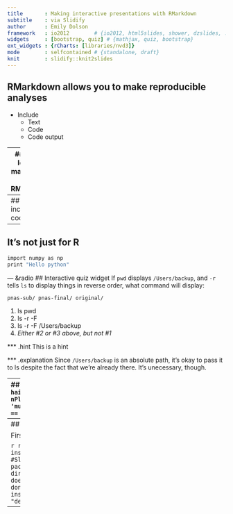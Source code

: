 ```yaml
---
title       : Making interactive presentations with RMarkdown
subtitle    : via Slidify
author      : Emily Dolson
framework   : io2012        # {io2012, html5slides, shower, dzslides, ...}
widgets     : [bootstrap, quiz] # {mathjax, quiz, bootstrap}
ext_widgets : {rCharts: [libraries/nvd3]}
mode        : selfcontained # {standalone, draft}
knit        : slidify::knit2slides
---
```

## RMarkdown allows you to make reproducible analyses

- Include 
  - Text 
  - Code
  - Code output

---
## Slidify lets you make slides in RMarkdown

- Slides will work the same across all operating systems and on the web
- If your data changes, just rebuild the presentation and your done!
- You can do really cool interactive plots and things 

---
## Easily include code
```r
library(ggplot2)
ggplot(data=Orange) + geom_line(aes(x=age, y=circumference, color=Tree))
```

---
## It's not just for R

```r
import numpy as np
print "Hello python"
```

--- &radio
## Interactive quiz widget
If `pwd` displays `/Users/backup`, and `-r` tells `ls` to display things in reverse order, what command will display:
```
pnas-sub/ pnas-final/ original/
```
1. ls pwd
2. ls -r -F
3. ls -r -F /Users/backup
4. _Either #2 or #3 above, but not #1_

*** .hint
This is a hint

*** .explanation
Since `/Users/backup` is an absolute path, it's okay to pass it to ls despite the fact that we're already there. It's unecessary, though.

--- 
## Interactive Chart
```r
require(rCharts)
haireye = as.data.frame(HairEyeColor)
n1 <- nPlot(Freq ~ Hair, group = 'Eye', type = 'multiBarChart',
  data = subset(haireye, Sex == 'Male')
)
n1$print('chart1')
```
---
## How can you do this?

First, install slidify

```r
require(devtools)
install_github("ramnathv/slidify", "dev") #Slidify isn't on CRAN, the normal R package manager, so we have to get it directly from Github. Sometimes this doesn't go as smoothly on Windows, but don't worry, the internet can help!
install_github("ramnathv/slidifyLibraries", "dev")
library(slidify)
```
---
